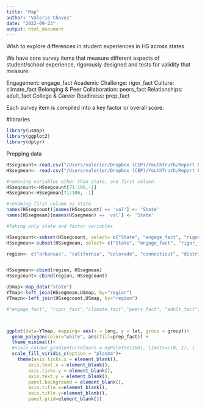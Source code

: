 ```yaml
---
title: "Map"
author: "Valerie Chavez"
date: "2022-09-23"
output: html_document
---
```




Wish to explore differences in student experiences in HS across states

We have core survey items that measure different aspects of student/school experience, rigorously designed and tests for validity that measure:

Engagement: engage_fact
Academic Challenge: rigor_fact
Culture: climate_fact
Belonging & Peer Collaboration: peers_fact
Relationships: adult_fact
College & Career Readiness: prep_fact

Each survey item is compiled into a key factor or overall score. 




#libraries

```r
library(usmap)
library(ggplot2)
library(dplyr)
```


Prepping data 
```r
HSsegcount<-read.csv("/Users/valerier/Dropbox (CEP)/YouthTruth/Report Production/Reports_22JU/clients/comp_seg_22JU/OSE_HS/comp_seg_22JU/seg/segcount.csv")
HSsegmean<- read.csv("/Users/valerier/Dropbox (CEP)/YouthTruth/Report Production/Reports_22JU/clients/comp_seg_22JU/OSE_HS/comp_seg_22JU/seg/segmean.csv")

#removing variables other than state, and first column
HSsegcount<-HSsegcount[71:106,-1]
HSsegmean<-HSsegmean[71:106, -1]

```

```r
#renaming first column as state
names(HSsegcount)[names(HSsegcount) == 'val'] <- 'State'
names(HSsegmean)[names(HSsegmean) == 'val'] <- 'State'
```

```r
#Taking only state and factor variables

HSsegcount<-subset(HSsegcount, select= c("State", "engage_fact", "rigor_fact","climate_fact","peers_fact", "adult_fact", "prep_fact"))
HSsegmean<-subset(HSsegmean, select= c("State", "engage_fact", "rigor_fact","climate_fact","peers_fact", "adult_fact", "prep_fact"))
```

```r
region<- c("arkansas", "california", "colorado", "connecticut", "district of columbia", "florida", "georgia", "hawaii", "illinois", "indiana", "kansas", "louisiana", "massachusetts", "maryland", "maine", "michigan", "minnesota", "missouri", "mississippi", "north carolina", "new hampshire", "new jersey", "new mexico", "new york", "ohio", "oklahoma", "oregon", "pennsylvania", "rhode island","south carolina", "tennessee", "texas", "virginia", "vermont", "washington", "wisconsin")


HSsegmean<-cbind(region, HSsegmean)
HSsegcount<-cbind(region, HSsegcount)
```


```r
USmap<-map_data("state")
YTmap<-left_join(HSsegmean,USmap, by="region")
YTmapn<-left_join(HSsegcount,USmap, by="region")

```

```r
#"engage_fact", "rigor_fact","climate_fact","peers_fact", "adult_fact", "prep_fact"



ggplot(data=YTmap, mapping= aes(x = long, y = lat, group = group))+
  geom_polygon(color="white", aes(fill=prep_fact)) +
  theme_minimal()+
  #scale_colour_gradientn(colours = myPalette(100), limits=c(0, 1), )
  scale_fill_viridis_c(option = "plasma")+
    theme(axis.ticks.x = element_blank(),
        axis.text.x = element_blank(),
        axis.ticks.y = element_blank(),
        axis.text.y = element_blank(),
        panel.background = element_blank(),
        axis.title.x=element_blank(),
        axis.title.y=element_blank(),
        panel.grid=element_blank())


  



```


